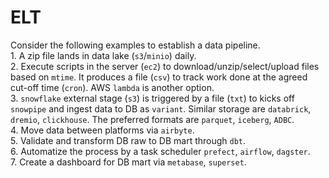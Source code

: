 # ELT


Consider the following examples to establish a data pipeline.         
1. A zip file lands in data lake (`s3`/`minio`) daily.     
2. Execute scripts in the server (`ec2`) to download/unzip/select/upload files based on `mtime`. It produces a file (`csv`) to track work done at the agreed cut-off time (`cron`). AWS `lambda` is another option.         
3. `snowflake` external stage (`s3`) is triggered by a file (`txt`) to kicks off `snowpipe` and ingest data to DB as `variant`. Similar storage are `databrick`, `dremio`, `clickhouse`. The preferred formats are `parquet`, `iceberg`, `ADBC`.     
4. Move data between platforms via `airbyte`.        
5. Validate and transform DB raw to DB mart through `dbt`.    
6. Automatize the process by a task scheduler `prefect`, `airflow`, `dagster`.      
7. Create a dashboard for DB mart via `metabase`, `superset`.       












